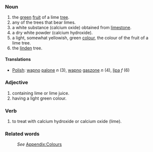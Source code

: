 ===Noun===
#the [[green]] [[fruit]] of a lime [[tree]].
#any of the trees that bear limes.
#a white substance (calcium oxide) obtained from [[limestone]].
#a dry white powder (calcium hydroxide).
#a light, somewhat yellowish, green [[color|colour]], the colour of the fruit of a lime tree.
#the [[linden]] tree.

====Translations====

*[[Polish]]: [[wapno]] [[palone]] ''n'' (3), [[wapno]] [[gaszone]] ''n'' (4), [[lipa]] ''f'' (6)

===Adjective===
#containing lime or lime juice.
#having a light green colour.
===Verb===
#to treat with calcium hydroxide or calcium oxide (lime).
===Related words===
:''See'' [[Wiktionary_Appendix:Colours|Appendix:Colours]]